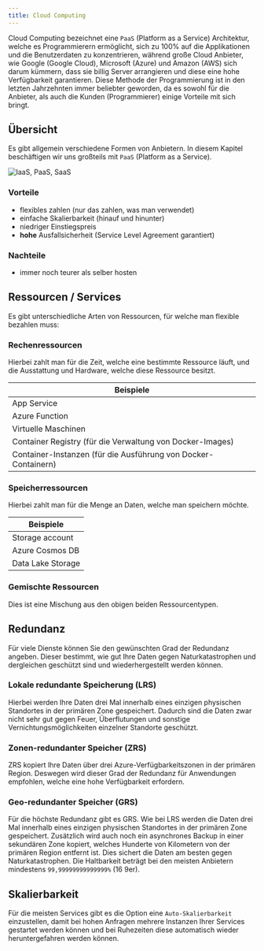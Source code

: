 ```yaml
---
title: Cloud Computing
---
```


Cloud Computing bezeichnet eine `PaaS` (Platform as a Service) Architektur, welche es Programmierern ermöglicht, sich zu 100% auf die Applikationen und die Benutzerdaten zu konzentrieren, während große Cloud Anbieter, wie Google (Google Cloud), Microsoft (Azure) und Amazon (AWS) sich darum kümmern, dass sie billig Server arrangieren und diese eine hohe Verfügbarkeit garantieren. Diese Methode der Programmierung ist in den letzten Jahrzehnten immer beliebter geworden, da es sowohl für die Anbieter, als auch die Kunden (Programmierer) einige Vorteile mit sich bringt.

## Übersicht

Es gibt allgemein verschiedene Formen von Anbietern. In diesem Kapitel beschäftigen wir uns großteils mit `PaaS` (Platform as a Service).

![IaaS, PaaS, SaaS](/images/decentralised_systems/iaas-paas-saas.png)

### Vorteile

-   flexibles zahlen (nur das zahlen, was man verwendet)
-   einfache Skalierbarkeit (hinauf und hinunter)
-   niedriger Einstiegspreis
-   **hohe** Ausfallsicherheit (Service Level Agreement garantiert)

### Nachteile

-   immer noch teurer als selber hosten

## Ressourcen / Services

Es gibt unterschiedliche Arten von Ressourcen, für welche man flexible bezahlen muss:

### Rechenressourcen

Hierbei zahlt man für die Zeit, welche eine bestimmte Ressource läuft, und die Ausstattung und Hardware, welche diese Ressource besitzt.

| Beispiele                                                      |
| -------------------------------------------------------------- |
| App Service                                                    |
| Azure Function                                                 |
| Virtuelle Maschinen                                            |
| Container Registry (für die Verwaltung von Docker-Images)      |
| Container-Instanzen (für die Ausführung von Docker-Containern) |

### Speicherressourcen

Hierbei zahlt man für die Menge an Daten, welche man speichern möchte.

| Beispiele         |
| ----------------- |
| Storage account   |
| Azure Cosmos DB   |
| Data Lake Storage |

### Gemischte Ressourcen

Dies ist eine Mischung aus den obigen beiden Ressourcentypen.

## Redundanz

Für viele Dienste können Sie den gewünschten Grad der Redundanz angeben. Dieser bestimmt, wie gut Ihre Daten gegen Naturkatastrophen und dergleichen geschützt sind und wiederhergestellt werden können.

### Lokale redundante Speicherung (LRS)

Hierbei werden Ihre Daten drei Mal innerhalb eines einzigen physischen Standortes in der primären Zone gespeichert. Dadurch sind die Daten zwar nicht sehr gut gegen Feuer, Überflutungen und sonstige Vernichtungsmöglichkeiten einzelner Standorte geschützt.

### Zonen-redundanter Speicher (ZRS)

ZRS kopiert Ihre Daten über drei Azure-Verfügbarkeitszonen in der primären Region. Deswegen wird dieser Grad der Redundanz für Anwendungen empfohlen, welche eine hohe Verfügbarkeit erfordern.

### Geo-redundanter Speicher (GRS)

Für die höchste Redundanz gibt es GRS. Wie bei LRS werden die Daten drei Mal innerhalb eines einzigen physischen Standortes in der primären Zone gespeichert. Zusätzlich wird auch noch ein asynchrones Backup in einer sekundären Zone kopiert, welches Hunderte von Kilometern von der primären Region entfernt ist. Dies sichert die Daten am besten gegen Naturkatastrophen. Die Haltbarkeit beträgt bei den meisten Anbietern mindestens `99,99999999999999%` (16 9er).

## Skalierbarkeit

Für die meisten Services gibt es die Option eine `Auto-Skalierbarkeit` einzustellen, damit bei hohen Anfragen mehrere Instanzen Ihrer Services gestartet werden können und bei Ruhezeiten diese automatisch wieder heruntergefahren werden können.
